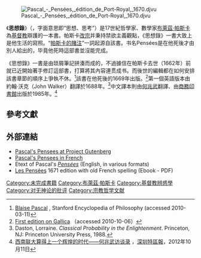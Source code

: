 [[File:Pascal_-_Pensées,_édition_de_Port-Royal,_1670.djvu|thumb]]

《'''思想錄'''》（{{lang-fr|Pensées}}，字面意思即“思想、思考”）是17世紀哲學家、數學家[[布萊茲·帕斯卡|布萊茲·帕斯卡]]為[[基督教|基督教]]辯護的一本書。帕斯卡[[改宗|改宗]]并秉持禁欲主義觀點，《思想錄》一書大致上是他生活的寫照。“[[帕斯卡的賭注|帕斯卡的賭注]]”一詞起源自該書。书名Pensées是在他死後才由別人給出的，毕竟他死時這部書並沒能完成。

《思想錄》一書是由琐屑筆記拼湊而成的，不過據信在帕斯卡去世（1662年）前就已近開始著手修訂這部書，打算將其內容連贯成书。而後世的編輯都在如何安排該書章節的順序上爭執不休。<ref>[http://plato.stanford.edu/entries/pascal/ Blaise Pascal] {{Wayback|url=http://plato.stanford.edu/entries/pascal/ |date=20190324153259 }}, Stanford Encyclopedia of Philosophy (accessed 2010-03-11)</ref>該書在他死後的1669年出版。<ref>[http://gallica.bnf.fr/ark:/12148/btv1b8606964f.image.r=Pens%C3%A9es+de+M+Pascal.f9.langFR First edition on Gallica] {{Wayback|url=http://gallica.bnf.fr/ark:/12148/btv1b8606964f.image.r=Pens%C3%A9es+de+M+Pascal.f9.langFR |date=20160308082601 }}（accessed 2010-10-06）</ref>第一個英語版本由約翰·沃克（John Walker）翻譯於1688年。<ref>Daston, Lorraine.  ''Classical Probability in the Enlightenment''.  Princeton, NJ:  Princeton University Press, 1988.</ref>中文譯本則由[[何兆武|何兆武]]翻譯、由[[商務印書館|商務印書館]]出版於1985年。<ref>[http://www.chinawriter.com.cn/2012/2012-10-11/143397.html 西南联大算得上一个辉煌的时代——何兆武访谈录] {{Wayback|url=http://www.chinawriter.com.cn/2012/2012-10-11/143397.html |date=20190611132335 }}，[[深圳特區報|深圳特區報]]，2012年10月11日</ref>

==參考文獻==
{{reflist}}

==外部連結==
{{wikisource|fr:Pensées|思想录}}
*[http://www.gutenberg.org/etext/18269 Pascal's Pensees at Project Gutenberg] {{Wayback|url=http://www.gutenberg.org/etext/18269 |date=20090924225416 }}
*[http://www.ub.uni-freiburg.de/referate/04/pascal/pensees.pdf Pascal's Pensees in French] {{Wayback|url=http://www.ub.uni-freiburg.de/referate/04/pascal/pensees.pdf |date=20081203010156 }}
*Etext of Pascal's ''[http://www.ccel.org/ccel/pascal/pensees.html Pensées] {{Wayback|url=http://www.ccel.org/ccel/pascal/pensees.html |date=20100305160848 }}'' (English, in various formats)
* [http://www.samizdat.qc.ca/arts/lit/Pascal/Pensees_1671_ancien.pdf Les Pensées] {{Wayback|url=http://www.samizdat.qc.ca/arts/lit/Pascal/Pensees_1671_ancien.pdf |date=20130927162305 }} 1671 edition with old French spelling (Ebook - PDF)

{{DEFAULTSORT:Pensees}}
[[Category:未完成書籍|Category:未完成書籍]]
[[Category:布萊茲·帕斯卡|Category:布萊茲·帕斯卡]]
[[Category:基督教辨惑學|Category:基督教辨惑學]]
[[Category:对无神论的批评|Category:对无神论的批评]]
[[Category:宗教哲学文献|Category:宗教哲学文献]]